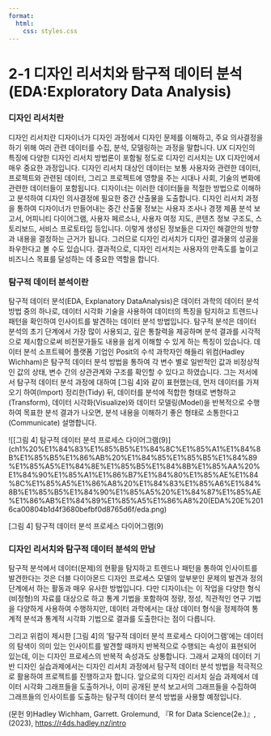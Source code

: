 ```yaml
---
format: 
  html:
    css: styles.css
---
```


# 2-1 디자인 리서치와 탐구적 데이터 분석 (EDA:Exploratory Data Analysis)

### 디자인 리서치란

디자인 리서치란 디자이너가 디자인 과정에서 디자인 문제를 이해하고, 주요 의사결정을 하기 위해 여러 관련 데이터를 수집, 분석, 모델링하는 과정을 말합니다. UX 디자인의 특징에 다양한 디자인 리서치 방법론이 포함될 정도로 디자인 리서치는 UX 디자인에서 매우 중요한 과정입니다. 디자인 리서치 대상인 데이터는 보통 사용자와 관련한 데이터, 프로젝트와 관련된 데이터, 그리고 프로젝트에 영향을 주는 시대나 사회, 기술의 변화에 관련한 데이터들이 포함됩니다. 디자이너는 이러한 데이터들을 적절한 방법으로 이해하고 분석하여 디자인 의사결정에 필요한 중간 산출물을 도출합니다. 디자인 리서치 과정을 통하여 디자이너가 만들어내는 중간 산출물 정보는 사용자 조사나 경쟁 제품 분석 보고서, 어피니티 다이어그램, 사용자 페르소나, 사용자 여정 지도, 콘텐츠 정보 구조도, 스토리보드, 서비스 프로토타입 등입니다. 이렇게 생성된 정보들은 디자인 해결안의 방향과 내용을 결정하는 근거가 됩니다. 그러므로 디자인 리서치가 디자인 결과물의 성공을 좌우한다고 볼 수도 있습니다. 결과적으로, 디자인 리서치는 사용자의 만족도를 높이고 비즈니스 목표를 달성하는 데 중요한 역할을 합니다.

### 탐구적 데이터 분석이란

탐구적 데이터 분석(EDA, Explanatory DataAnalysis)은 데이터 과학의 데이터 분석 방법 중의 하나로, 데이터 시각화 기술을 사용하여 데이터의 특징을 탐지하고 트렌드나 패턴을 확인하여 인사이트를 발견하는 데이터 분석 방법입니다. 탐구적 분석은 데이터 분석의 초기 단계에서 가장 많이 사용되고, 깊은 통찰력을 제공하며 분석 결과를 시각적으로 제시함으로써 비전문가들도 내용을 쉽게 이해할 수 있게 하는 특징이 있습니다. 
데이터 분석 소프트웨어 플랫폼 기업인 Posit의 수석 과학자인 해들리 위컴(Hadley Wichham)은 탐구적 데이터 분석 방법을 통하여 각 변수 별로 일반적인 값과 비정상적인 값의 상태, 변수 간의 상관관계와  구조를 확인할 수 있다고 하였습니다. 
그는 저서에서 탐구적 데이터 분석 과정에 대하여 [그림 4]와 같이 표현했는데, 먼저 데이터를 가져오기 하여(Import) 정리한(Tidy) 뒤, 데이터를 분석에 적합한 형태로 변형하고(Transform), 데이터 시각화(Visualize)와 데이터 모델링(Model)을 반복적으로 수행하여 목표한 분석 결과가 나오면, 분석 내용을 이해하기 좋은 형태로 소통한다고(Communicate) 설명합니다.  

![[그림 4] 탐구적 데이터 분석 프로세스 다이어그램(9)](ch1%20%E1%84%83%E1%85%B5%E1%84%8C%E1%85%A1%E1%84%8B%E1%85%B5%E1%86%AB%20%E1%84%85%E1%85%B5%E1%84%89%E1%85%A5%E1%84%8E%E1%85%B5%E1%84%8B%E1%85%AA%20%E1%84%90%E1%85%A1%E1%86%B7%E1%84%80%E1%85%AE%E1%84%8C%E1%85%A5%E1%86%A8%20%E1%84%83%E1%85%A6%E1%84%8B%E1%85%B5%E1%84%90%E1%85%A5%20%E1%84%87%E1%85%AE%E1%86%AB%E1%84%89%E1%85%A5%E1%86%A8%20(EDA%20E%2016ca00804b1d4f3680befbf0d8765d6f/eda.png)

[그림 4] 탐구적 데이터 분석 프로세스 다이어그램(9)

### 디자인 리서치와 탐구적 데이터 분석의 만남

탐구적 분석에서 데이터(문제)의 현황을 탐지하고 트렌드나 패턴을 통하여 인사이트를 발견한다는 것은 더블 다이아몬드 디자인 프로세스 모델의 앞부분인 문제의 발견과 정의 단계에서 하는 활동과 매우 유사한 방법입니다. 다만 디자이너는 이 작업을 다양한 형식(비정형)의 자료를 대상으로 하고 통계 기법을 포함하여 정량, 정성, 직관적인 연구 기법을 다양하게 사용하여 수행하지만, 데이터 과학에서는 대상 데이터 형식을 정제하여 통계적 분석과 통계적 시각화 기법으로 결과를 도출한다는 점이 다릅니다. 

그리고 위컴이 제시한 [그림 4]의 ‘탐구적 데이터 분석 프로세스 다이어그램’에는 데이터의 탐색이 의미 있는 인사이트를 발견할 때까지 반복적으로 수행되는 속성이 표현되어 있는데, 이는 디자인 프로세스의 반복적 속성과도 상통합니다. 그래서 교재의 데이터 기반 디자인 실습과제에서는 디자인 리서치 과정에서 탐구적 데이터 분석 방법을 적극적으로 활용하여 프로젝트를 진행하고자 합니다. 앞으로의 디자인 리서치 실습 과제에서 데이터 시각화 그래프들을 도출하거나, 이미 공개된 분석 보고서의 그래프들을 수집하여 그래프들의 인사이트를 도출하는 탐구적 데이터 분석 방법을 사용할 예정입니다. 

(문헌 9)Hadley Wichham, Garrett. Grolemund, 『R for Data Science(2e.)』, (2023), [https://r4ds.hadley.nz/intro](https://r4ds.hadley.nz/intro)